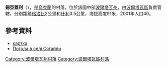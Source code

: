 {{coord|49|41|17|N|34|46|52|E|scale:100000_region:UA|display=title}}

'''錫亞蓋利'''（{{lang-uk|Сягайли}}），是[[烏克蘭|烏克蘭]]的村落，位於該國中部[[波爾塔瓦州|波爾塔瓦州]]，由[[波爾塔瓦區|波爾塔瓦區]]負責管轄，分別距離[[格洛比|格洛比]]2公里和[[什利_(波爾塔瓦區)|什利]]3.5公里，海拔高度91米，2001年人口40。

==參考資料==
*[http://gska2.rada.gov.ua/pls/z7502/A005?rdat1=20.11.2007&rf7571=26443 картка]{{dead link|date=2018年4月 |bot=InternetArchiveBot |fix-attempted=yes }}
* [http://weather.in.ua/ua/poltavskaja/25688 Погода в селі Сягайли] {{Wayback|url=http://weather.in.ua/ua/poltavskaja/25688 |date=20200923224757 }}

{{DEFAULTSORT:Сягайли}}
[[Category:波爾塔瓦州村落|Category:波爾塔瓦州村落]]
[[Category:波爾塔瓦區村落|Category:波爾塔瓦區村落]]


{{Poltava-geo-stub}}